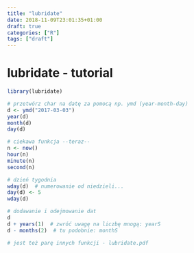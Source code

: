 ```yaml
---
title: "lubridate"
date: 2018-11-09T23:01:35+01:00
draft: true
categories: ["R"]
tags: ["draft"]
---
```

# lubridate - tutorial

```r
library(lubridate)

# przetwórz char na datę za pomocą np. ymd (year-month-day)
d <- ymd("2017-03-03")
year(d)
month(d)
day(d)

# ciekawa funkcja --teraz--
n <- now()
hour(n)
minute(n)
second(n)

# dzień tygodnia
wday(d)  # numerowanie od niedzieli...
day(d) <- 5
wday(d)

# dodawanie i odejmowanie dat
d
d + years(1)  # zwróć uwagę na liczbę mnogą: yearS
d - months(2)  # tu podobnie: monthS

# jest też parę innych funkcji - lubridate.pdf
```
